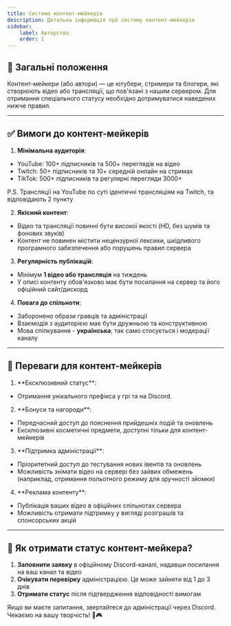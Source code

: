 ```yaml
---
title: Система контент-мейкерів
description: Детальна інформація про систему контент-мейкерів
sidebar:
    label: Авторство
    order: 1
---
```


## 📌 Загальні положення
Контент-мейкери (або автори) — це ютубери, стримери та блогери, які створюють відео або трансляції, що пов'язані з нашим сервером. Для отримання спеціального статусу необхідно дотримуватися наведених нижче правил.

---

## ✅ Вимоги до контент-мейкерів
1. **Мінімальна аудиторія**:
- YouTube: 100+ підписників та 500+ переглядів на відео
- Twitch: 50+ підписників та 10+ середній онлайн на стримах
- TikTok: 500+ підписників та регулярні перегляди 3000+

P.S. Трансляції на YouTube по суті ідентичні трансляціям на Twitch, та відповідають 2 пункту

2. **Якісний контент**:
- Відео та трансляції повинні бути високої якості (HD, без шумів та фонових звуків)
- Контент не повинен містити нецензурної лексики, шкідливого програмного забезпечення або порушень правил сервера
3. **Регулярність публікацій**:
- Мінімум **1 відео або трансляція** на тиждень
- У описі контенту обов'язково має бути посилання на сервер та його офіційний сайт/дискорд
4. **Повага до спільноти**:
- Заборонено образи гравців та адміністрації
- Взаємодія з аудиторією має бути дружньою та конструктивною
- Мова спілкування - **українська**; так само стосується і модерації каналу

---

## 🎁 Переваги для контент-мейкерів
1. <p style={{ fontWeight: 'bold', color: 'white' }}>**Ексклюзивний статус**:</p>
- Отримання унікального префікса у грі та на Discord.

2. <p style={{ fontWeight: 'bold', color: 'white' }}>**Бонуси та нагороди**:</p>
- Передчасний доступ до пояснення прийдешніх подій та оновлень
- Ексклюзивні косметичні предмети, доступні тільки для контент-мейкерів
3. <p style={{ fontWeight: 'bold', color: 'white' }}>**Підтримка адміністрації**:</p>
- Пріоритетний доступ до тестування нових івентів та оновлень
- Можливість знімати відео на сервері без зайвих обмежень (наприклад, отримання польотного режиму для зручності зйомки)

4. <p style={{ fontWeight: 'bold', color: 'white' }}>**Реклама контенту**:</p>
- Публікація ваших відео в офіційних спільнотах сервера
- Можливість отримати підтримку у вигляді розіграшів та спонсорських акцій

---

## 📩 Як отримати статус контент-мейкера?
1. **Заповнити заявку** в офіційному Discord-каналі, надавши посилання на ваш канал та відео
2. **Очікувати перевірку** адміністрацією. Це може зайняти від 1 до 3 днів
3. **Отримати статус** після підтвердження відповідності вимогам

Якщо ви маєте запитання, звертайтеся до адміністрації через Discord. Чекаємо на вашу творчість! 🎥🎮